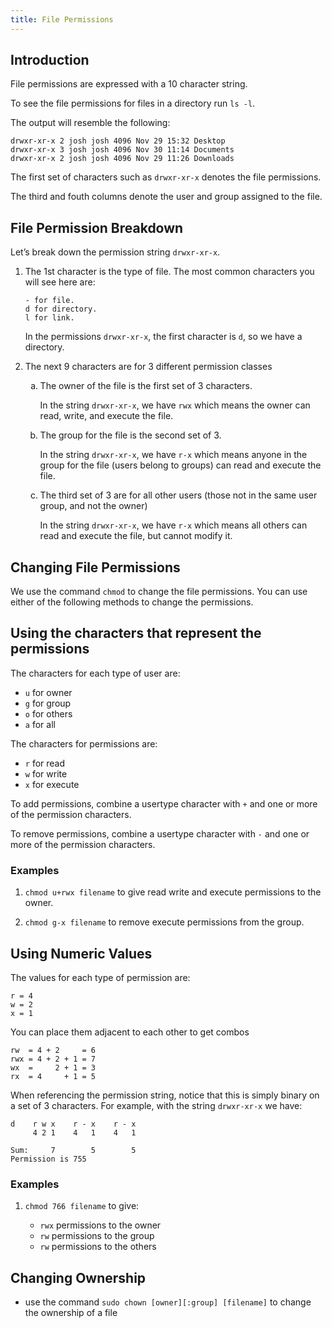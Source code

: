 ```yaml
---
title: File Permissions
---
```


## Introduction

File permissions are expressed with a 10 character string.

To see the file permissions for files in a directory run `ls -l`.

The output will resemble the following:

```
drwxr-xr-x 2 josh josh 4096 Nov 29 15:32 Desktop
drwxr-xr-x 3 josh josh 4096 Nov 30 11:14 Documents
drwxr-xr-x 2 josh josh 4096 Nov 29 11:26 Downloads
```

The first set of characters such as `drwxr-xr-x` denotes the file permissions.

The third and fouth columns denote the user and group assigned to the file.

## File Permission Breakdown

Let's break down the permission string `drwxr-xr-x`.

1. The 1st character is the type of file. The most common characters you will see here are:

    ```
    - for file.
    d for directory.
    l for link.
    ```

    In the permissions `drwxr-xr-x`, the first character is `d`, so we have a directory.

2. The next 9 characters are for 3 different permission classes
    
    a. The owner of the file is the first set of 3 characters.
        
        In the string `drwxr-xr-x`, we have `rwx` which means the owner can read, write, and execute the file.

    b. The group for the file is the second set of 3.

        In the string `drwxr-xr-x`, we have `r-x` which means anyone in the group for the file (users belong to groups) can read and execute the file.

    c. The third set of 3 are for all other users (those not in the same user group, and not the owner)

        In the string `drwxr-xr-x`, we have `r-x` which means all others can read and execute the file, but cannot modify it.


## Changing File Permissions

We use the command `chmod` to change the file permissions. You can use either of the following methods to change the permissions.

## Using the characters that represent the permissions

The characters for each type of user are:

- `u` for owner 
- `g` for group 
- `o` for others
- `a` for all

The characters for permissions are:

- `r` for read
- `w` for write
- `x` for execute

To add permissions, combine a usertype character with `+` and one or more of the permission characters.

To remove permissions, combine a usertype character with `-` and one or more of the permission characters.

### Examples

1. `chmod u+rwx filename` to give read write and execute permissions to the owner.

2. `chmod g-x filename` to remove execute permissions from the group.

## Using Numeric Values

The values for each type of permission are:

```
r = 4
w = 2
x = 1
```

You can place them adjacent to each other to get combos

```
rw  = 4 + 2     = 6
rwx = 4 + 2 + 1 = 7
wx  =     2 + 1 = 3
rx  = 4     + 1 = 5
```

When referencing the permission string, notice that this is simply binary on a set of 3 characters. For example, with the string `drwxr-xr-x` we have:

```
d    r w x    r - x    r - x
     4 2 1    4   1    4   1

Sum:     7        5        5
Permission is 755
```

### Examples 

1. `chmod 766 filename` to give:

    - `rwx` permissions to the owner
    - `rw` permissions to the group  
    - `rw` permissions to the others

## Changing Ownership

- use the command `sudo chown [owner][:group] [filename]` to change the ownership of a file
